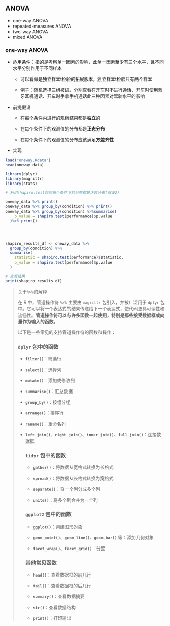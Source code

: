 ## ANOVA

-   one-way ANOVA
-   repeated-measures ANOVA
-   two-way ANOVA
-   mixed ANOVA

### one-way ANOVA

-   适用条件：指的是考察单一因素的影响，此单⼀因素⾄少有三个⽔平，且不同⽔平分别作⽤于不同样本

    -   可以看做是独⽴样本t检验的拓展版本，独⽴样本t检验只有两个样本

    -   例⼦：随机选择三组被试，分别查看在开⻋时不进⾏通话、开⻋时使⽤蓝⽛⽿机通话、开⻋时⼿拿⼿机通话此三种因素对驾驶⽔平的影响

-   前提假设

    -   在每个条件内进⾏的观察结果都是**独⽴**的

    -   在每个条件下的观测值的分布都是**正态分布**

    -   在每个条件下的观测值的分布应该满⾜**⽅差⻬性**

-   实现

```r
load("oneway.Rdata")
head(oneway_data)
```

```r
library(dplyr) 
library(magrittr)
library(stats)

# 利⽤shapiro.test检验每个条件下的分布都是正态分布(假设2)

oneway_data %>% print()
oneway_data %>% group_by(condition) %>% print()
oneway_data %>% group_by(condition) %>%summarise(
    p_value = shapiro.test(performance)$p.value
  )%>% print()




shapiro_results_df <- oneway_data %>%
  group_by(condition) %>%
  summarise(
    statistic = shapiro.test(performance)$statistic,
    p_value = shapiro.test(performance)$p.value
  )

# 查看结果
print(shapiro_results_df)
```

> 关于`%>%`的解释
>
> 在 R 中，管道操作符 `%>%` 主要由 `magrittr` 包引入，并被广泛用于 `dplyr` 包中。它可以将一个表达式的结果传递给下一个表达式，使代码更具可读性和流畅性。**管道操作符可以与许多函数一起使用，特别是那些接受数据框或向量作为输入的函数。**
>
> 以下是一些常见的支持管道操作符的函数和操作：
>
> ### **`dplyr` 包中的函数**
>
> -   **`filter()`**：筛选行
>
> -   **`select()`**：选择列
>
> -   **`mutate()`**：添加或修改列
>
> -   **`summarise()`**：汇总数据
>
> -   **`group_by()`**：按组分组
>
> -   **`arrange()`**：排序行
>
> -   **`rename()`**：重命名列
>
> -   **`left_join()`**、**`right_join()`**、**`inner_join()`**、**`full_join()`**：连接数据框
>
>     ### **`tidyr` 包中的函数**
>
>     -   **`gather()`**：将数据从宽格式转换为长格式
>
>     -   **`spread()`**：将数据从长格式转换为宽格式
>
>     -   **`separate()`**：将一个列分成多个列
>
>     -   **`unite()`**：将多个列合并为一个列
>
>     ### **`ggplot2` 包中的函数**
>
>     -   **`ggplot()`**：创建图形对象
>
>     -   **`geom_point()`**、**`geom_line()`**、**`geom_bar()`** 等：添加几何对象
>
>     -   **`facet_wrap()`**、**`facet_grid()`**：分面
>
>     ### **其他常见函数**
>
>     -   **`head()`**：查看数据框的前几行
>
>     -   **`tail()`**：查看数据框的后几行
>
>     -   **`summary()`**：查看数据摘要
>
>     -   **`str()`**：查看数据结构
>
>     -   **`print()`**：打印输出

